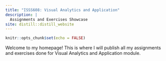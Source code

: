 ```yaml
---
title: "ISSS608: Visual Analytics and Application"
description: |
  Assignments and Exercises Showcase
site: distill::distill_website
---
```


```r
knitr::opts_chunk$set(echo = FALSE)

```

Welcome to my homepage! This is where I will publish all my assignments and exercises done for Visual Analytics and Application module.